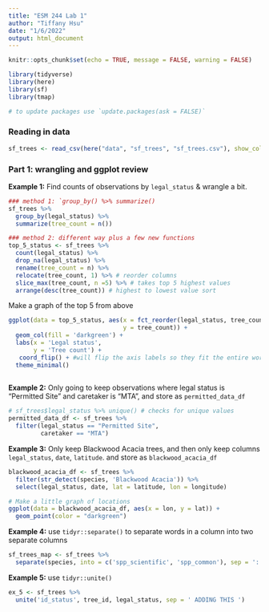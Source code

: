 ```yaml
---
title: "ESM 244 Lab 1"
author: "Tiffany Hsu"
date: "1/6/2022"
output: html_document
---
```


```r
knitr::opts_chunk$set(echo = TRUE, message = FALSE, warning = FALSE)

library(tidyverse)
library(here)
library(sf)
library(tmap)

# to update packages use `update.packages(ask = FALSE)`
```

### Reading in data

```r
sf_trees <- read_csv(here("data", "sf_trees", "sf_trees.csv"), show_col_types = FALSE) # wont show the column types
```

### Part 1: wrangling and ggplot review

**Example 1:** Find counts of observations by `legal_status` & wrangle a bit.

```r
### method 1: `group_by() %>% summarize()
sf_trees %>% 
  group_by(legal_status) %>% 
  summarize(tree_count = n())

### method 2: different way plus a few new functions
top_5_status <- sf_trees %>% 
  count(legal_status) %>% 
  drop_na(legal_status) %>% 
  rename(tree_count = n) %>% 
  relocate(tree_count, 1) %>% # reorder columns
  slice_max(tree_count, n =5) %>% # takes top 5 highest values
  arrange(desc(tree_count)) # highest to lowest value sort
```

Make a graph of the top 5 from above
```r
ggplot(data = top_5_status, aes(x = fct_reorder(legal_status, tree_count), #fct_reorder orders from smallest to largest # of trees
                                y = tree_count)) +
  geom_col(fill = 'darkgreen') +
  labs(x = 'Legal status',
       y = 'Tree count') +
   coord_flip() + #will flip the axis labels so they fit the entire word
  theme_minimal()
  
```

**Example 2:** Only going to keep observations where legal status is "Permitted Site" and caretaker is "MTA", and store as `permitted_data_df`

```r
# sf_trees$legal_status %>% unique() # checks for unique values
permitted_data_df <- sf_trees %>% 
  filter(legal_status == "Permitted Site", 
         caretaker == "MTA")
```

**Example 3:** Only keep Blackwood Acacia trees, and then only keep columns `legal_status`, `date`, `latitude`. and store as `blackwood_acacia_df`
```r
blackwood_acacia_df <- sf_trees %>% 
  filter(str_detect(species, 'Blackwood Acacia')) %>% 
  select(legal_status, date, lat = latitude, lon = longitude)

# Make a little graph of locations
ggplot(data = blackwood_acacia_df, aes(x = lon, y = lat)) +
  geom_point(color = "darkgreen") 
```

**Example 4:** use `tidyr::separate()` to separate words in a column into two separate columns

```r
sf_trees_map <- sf_trees %>% 
  separate(species, into = c('spp_scientific', 'spp_common'), sep = '::')
```

**Example 5:** use `tidyr::unite()`

```r
ex_5 <- sf_trees %>% 
  unite('id_status', tree_id, legal_status, sep = ' ADDING THIS ')
```







